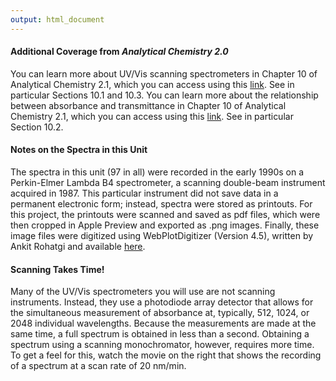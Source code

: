```yaml
---
output: html_document
---
```


<!-- create wrapup.html -->

#### Additional Coverage from *Analytical Chemistry 2.0*

You can learn more about UV/Vis scanning spectrometers in Chapter 10 of Analytical Chemistry 2.1, which you can access using this [link](https://chem.libretexts.org/Bookshelves/Analytical_Chemistry/Analytical_Chemistry_2.1_(Harvey)/10%3A_Spectroscopic_Methods). See in particular Sections 10.1 and 10.3. You can learn more about the relationship between absorbance and transmittance in Chapter 10 of Analytical Chemistry 2.1, which you can access using this [link](https://chem.libretexts.org/Bookshelves/Analytical_Chemistry/Analytical_Chemistry_2.1_(Harvey)/10%3A_Spectroscopic_Methods). See in particular Section 10.2.

#### Notes on the Spectra in this Unit

The spectra in this unit (97 in all) were recorded in the early 1990s on a Perkin-Elmer Lambda B4 spectrometer, a scanning double-beam instrument acquired in 1987. This particular instrument did not save data in a permanent electronic form; instead, spectra were stored as printouts. For this project, the printouts were scanned and saved as pdf files, which were then cropped in Apple Preview and exported as .png images. Finally, these image files were digitized using  WebPlotDigitizer (Version 4.5), written by Ankit Rohatgi and available [here](https://automeris.io/WebPlotDigitizer).

#### Scanning Takes Time!

Many of the UV/Vis spectrometers you will use are not scanning instruments. Instead, they use a photodiode array detector that allows for the simultaneous measurement of absorbance at, typically, 512, 1024, or 2048 individual wavelengths. Because the measurements are made at the same time, a full spectrum is obtained in less than a second. Obtaining a spectrum using a scanning monochromator, however, requires more time. To get a feel for this, watch the movie on the right that shows the recording of a spectrum at a scan rate of 20 nm/min.
